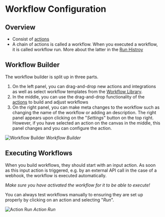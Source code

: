 # Workflow Configuration

## Overview

-   Consist of [actions](/actions/configuration)
-   A chain of actions is called a workflow. When you executed a workflow, it is called workflow run. More about the latter in the [Run Histroy](/workflows/run_history)

## Workflow Builder

The workflow builder is split up in three parts.

1. On the left panel, you can drag-and-drop new actions and integrations as well as select workflow templates from the [Workflow Library](/workflows/workflow_library).
2. In the middle, you can use the drag-and-drop functionality of the [actions](/actions/configuration) to build and adjust workflows
3. On the right panel, you can make meta changes to the workflow such as changing the name of the workflow or adding an description. The right panel appears upon clicking on the "_Settings_" button on the top right.
   However, if you have selected an action on the canvas in the middle, this panel changes and you can configure the action.

![Workflow Builder](../../../img/workflow_builder.png)
_Workflow Builder_

## Executing Workflows

When you build workflows, they should start with an input action. As soon as this input action is triggered, e.g. by an external API call in the case of a webhook,
the workflow is executed automatically.

_Make sure you have activated the workflow for it to be able to execute!_

You can always test workflows manually to ensuring they are set up properly by clicking on an action and selecting "_Run_".

![Action Run](../../../img/action_run.png)
_Action Run_
